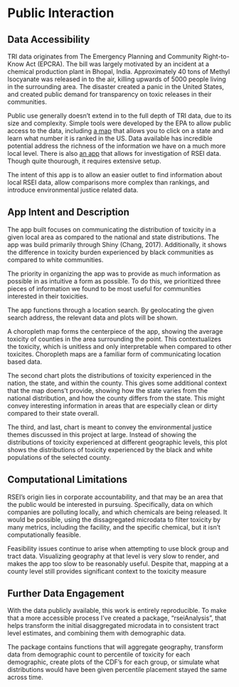 # Public Interaction {#publicdata}

## Data Accessibility

TRI data originates from The Emergency Planning and Community Right-to-Know Act (EPCRA). The bill was largely motivated by an incident at a chemical production plant in Bhopal, India. Approximately 40 tons of Methyl Isocyanate was released in to the air, killing upwards of 5000 people living in the surrounding area. The disaster created a panic in the United States, and created public demand for transparency on toxic releases in their communities. 

Public use generally doesn't extend in to the full depth of TRI data, due to its size and complexity. Simple tools were developed by the EPA to allow public access to the data, including [a map](https://www.epa.gov/rsei/rsei-results-map) that allows you to click on a state and learn what number it is ranked in the US. Data available has incredible potential address the richness of the information we have on a much more local level. There is also [an app](https://www.epa.gov/rsei/get-easyrsei) that allows for investigation of RSEI data. Though quite thourough, it requires extensive setup. 

The intent of this app is to allow an easier outlet to find information about local RSEI data, allow comparisons more complex than rankings, and introduce environmental justice related data. 

## App Intent and Description

The app built focuses on communicating the distribution of toxicity in a given local area as compared to the national and state distributions. The app was build primarily through Shiny (Chang, 2017). Additionally, it shows the difference in toxicity burden experienced by black communities as compared to white communities. 

The priority in organizing the app was to provide as much information as possible in as intuitive a form as possible. To do this, we prioritized three pieces of information we found to be most useful for communities interested in their toxicities. 

The app functions through a location search. By geolocating the given search address, the relevant data and plots will be shown. 

A choropleth map forms the centerpiece of the app, showing the average toxicity of counties in the area surrounding the point. This contextualizes the toxicity, which is unitless and only interpretable when compared to other toxicites. Choropleth maps are a familiar form of communicating location based data. 

The second chart plots the distributions of toxicity experienced in the nation, the state, and within the county. This gives some additional context that the map doens't provide, showing how the state varies from the national distribution, and how the county differs from the state. This might convey interesting information in areas that are especially clean or dirty compared to their state overall. 

The third, and last, chart is meant to convey the environmental justice themes discussed in this project at large. Instead of showing the distributions of toxicity experienced at different geographic levels, this plot shows the distributions of toxicity experienced by the black and white populations of the selected county. 

## Computational Limitations

RSEI's origin lies in corporate accountability, and that may be an area that the public would be interested in pursuing. Specifically, data on which companies are polluting locally, and which chemicals are being released. It would be possible, using the dissagregated microdata to filter toxicity by many metrics, including the facility, and the specific chemical, but it isn't computationally feasible. 

Feasibility issues continue to arise when attempting to use block group and tract data. Visualizing geography at that level is very slow to render, and makes the app too slow to be reasonably useful. Despite that, mapping at a county level still provides significant context to the toxicity measure

## Further Data Engagement

With the data publicly available, this work is entirely reproducible. To make that a more accessible process I've created a package, "rseiAnalysis", that helps transform the initial disaggregated microdata in to consistent tract level estimates, and combining them with demographic data.

The package contains functions that will aggregate geography, transform data from demographic count to percentile of toxicity for each demographic, create plots of the CDF's for each group, or simulate what distributions would have been given percentile placement stayed the same across time.